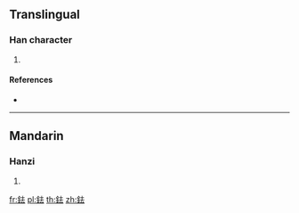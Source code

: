 {{character info/new}}
==Translingual==

===Han character===
{{Han char|rn=167|rad=金|as=05|sn=13|four=84131|canj=CGI}}

# {{defn|Han|sort=金05}}

====References====
* {{Han ref|kx=1302.070|dkj=40318|dj=1804.020|hdz=64182.060|uh=9263|ud=37475|bh=E0C5|bd=57541}}

----

==Mandarin==

===Hanzi===
{{cmn-hanzi|pin=[[jié]] ([[jie2]])|wg=chieh<sup>2</sup>}}

# {{defn|lang=cmn|sort=金05}}

[[fr:鉣]]
[[pl:鉣]]
[[th:鉣]]
[[zh:鉣]]